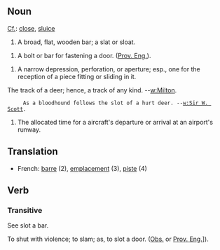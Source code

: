 ==Noun==
[[Cf.]]: [[close]], [[sluice]]

#A broad, flat, wooden bar; a slat or sloat.

#A bolt or bar for fastening a door. ([[Prov. Eng.]]).

#A narrow depression, perforation, or aperture; esp., one for the reception of a piece fitting or sliding in it.

The track of a deer; hence, a track of any kind. --[[w:Milton]].

      As a bloodhound follows the slot of a hurt deer. --[[w:Sir W. Scott]].
#The allocated time for a aircraft's departure or arrival at an airport's runway. 

==Translation==
*French: [[barre]] (2), [[emplacement]] (3), [[piste]] (4)

==Verb==

===Transitive===
See slot a bar.

To shut with violence; to slam; as, to slot a door. ([[Obs.]] or
[[Prov. Eng.]]]).